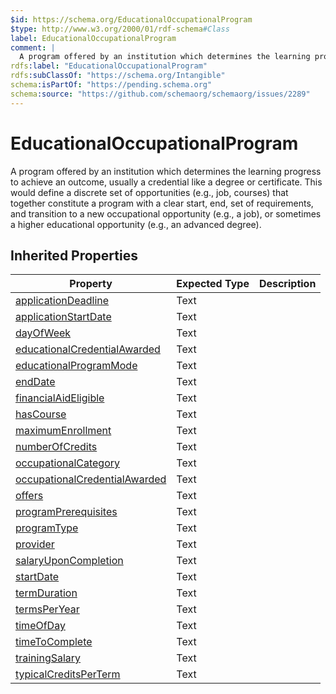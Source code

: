 ```yaml
---
$id: https://schema.org/EducationalOccupationalProgram
$type: http://www.w3.org/2000/01/rdf-schema#Class
label: EducationalOccupationalProgram
comment: |
  A program offered by an institution which determines the learning progress to achieve an outcome, usually a credential like a degree or certificate. This would define a discrete set of opportunities (e.g., job, courses) that together constitute a program with a clear start, end, set of requirements, and transition to a new occupational opportunity (e.g., a job), or sometimes a higher educational opportunity (e.g., an advanced degree).
rdfs:label: "EducationalOccupationalProgram"
rdfs:subClassOf: "https://schema.org/Intangible"
schema:isPartOf: "https://pending.schema.org"
schema:source: "https://github.com/schemaorg/schemaorg/issues/2289"
---
```


# EducationalOccupationalProgram

A program offered by an institution which determines the learning progress to achieve an outcome, usually a credential like a degree or certificate. This would define a discrete set of opportunities (e.g., job, courses) that together constitute a program with a clear start, end, set of requirements, and transition to a new occupational opportunity (e.g., a job), or sometimes a higher educational opportunity (e.g., an advanced degree).

## Inherited Properties

| Property | Expected Type | Description |
| --- | --- | --- |
| [applicationDeadline](https://schema.org/applicationDeadline) | Text |  |
| [applicationStartDate](https://schema.org/applicationStartDate) | Text |  |
| [dayOfWeek](https://schema.org/dayOfWeek) | Text |  |
| [educationalCredentialAwarded](https://schema.org/educationalCredentialAwarded) | Text |  |
| [educationalProgramMode](https://schema.org/educationalProgramMode) | Text |  |
| [endDate](https://schema.org/endDate) | Text |  |
| [financialAidEligible](https://schema.org/financialAidEligible) | Text |  |
| [hasCourse](https://schema.org/hasCourse) | Text |  |
| [maximumEnrollment](https://schema.org/maximumEnrollment) | Text |  |
| [numberOfCredits](https://schema.org/numberOfCredits) | Text |  |
| [occupationalCategory](https://schema.org/occupationalCategory) | Text |  |
| [occupationalCredentialAwarded](https://schema.org/occupationalCredentialAwarded) | Text |  |
| [offers](https://schema.org/offers) | Text |  |
| [programPrerequisites](https://schema.org/programPrerequisites) | Text |  |
| [programType](https://schema.org/programType) | Text |  |
| [provider](https://schema.org/provider) | Text |  |
| [salaryUponCompletion](https://schema.org/salaryUponCompletion) | Text |  |
| [startDate](https://schema.org/startDate) | Text |  |
| [termDuration](https://schema.org/termDuration) | Text |  |
| [termsPerYear](https://schema.org/termsPerYear) | Text |  |
| [timeOfDay](https://schema.org/timeOfDay) | Text |  |
| [timeToComplete](https://schema.org/timeToComplete) | Text |  |
| [trainingSalary](https://schema.org/trainingSalary) | Text |  |
| [typicalCreditsPerTerm](https://schema.org/typicalCreditsPerTerm) | Text |  |
